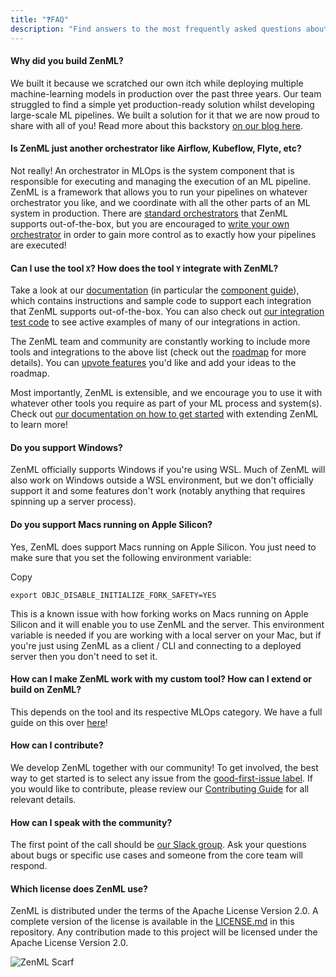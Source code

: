 ```yaml
---
title: "❓FAQ"
description: "Find answers to the most frequently asked questions about ZenML."
---
```


#### Why did you build ZenML?

We built it because we scratched our own itch while deploying multiple machine-learning models in production over the past three years. Our team struggled to find a simple yet production-ready solution whilst developing large-scale ML pipelines. We built a solution for it that we are now proud to share with all of you! Read more about this backstory [on our blog here](https://blog.zenml.io/why-zenml/).

#### Is ZenML just another orchestrator like Airflow, Kubeflow, Flyte, etc?

Not really! An orchestrator in MLOps is the system component that is responsible for executing and managing the execution of an ML pipeline. ZenML is a framework that allows you to run your pipelines on whatever orchestrator you like, and we coordinate with all the other parts of an ML system in production. There are [standard orchestrators](/stack-components/orchestrators) that ZenML supports out-of-the-box, but you are encouraged to [write your own orchestrator](/stack-components/orchestrators/custom) in order to gain more control as to exactly how your pipelines are executed!

#### Can I use the tool `X`? How does the tool `Y` integrate with ZenML?

Take a look at our [documentation](https://docs.zenml.io) (in particular the [component guide](/stack-components/component-guide)), which contains instructions and sample code to support each integration that ZenML supports out-of-the-box. You can also check out [our integration test code](https://github.com/zenml-io/zenml/tree/main/tests/integration/examples) to see active examples of many of our integrations in action.

The ZenML team and community are constantly working to include more tools and integrations to the above list (check out the [roadmap](https://zenml.io/roadmap) for more details). You can [upvote features](https://zenml.io/discussion) you'd like and add your ideas to the roadmap.

Most importantly, ZenML is extensible, and we encourage you to use it with whatever other tools you require as part of your ML process and system(s). Check out [our documentation on how to get started](/) with extending ZenML to learn more!

#### Do you support Windows?

ZenML officially supports Windows if you're using WSL. Much of ZenML will also work on Windows outside a WSL environment, but we don't officially support it and some features don't work (notably anything that requires spinning up a server process).

#### Do you support Macs running on Apple Silicon?

Yes, ZenML does support Macs running on Apple Silicon. You just need to make sure that you set the following environment variable:

Copy

```
export OBJC_DISABLE_INITIALIZE_FORK_SAFETY=YES
```

This is a known issue with how forking works on Macs running on Apple Silicon and it will enable you to use ZenML and the server. This environment variable is needed if you are working with a local server on your Mac, but if you're just using ZenML as a client / CLI and connecting to a deployed server then you don't need to set it.

#### How can I make ZenML work with my custom tool? How can I extend or build on ZenML?

This depends on the tool and its respective MLOps category. We have a full guide on this over [here](/how-to/stack-deployment/implement-a-custom-stack-component)!

#### How can I contribute?

We develop ZenML together with our community! To get involved, the best way to get started is to select any issue from the [good-first-issue label](https://github.com/zenml-io/zenml/labels/good%20first%20issue). If you would like to contribute, please review our [Contributing Guide](https://github.com/zenml-io/zenml/blob/main/CONTRIBUTING.md) for all relevant details.

#### How can I speak with the community?

The first point of the call should be [our Slack group](https://zenml.io/slack/). Ask your questions about bugs or specific use cases and someone from the core team will respond.

#### Which license does ZenML use?

ZenML is distributed under the terms of the Apache License Version 2.0\. A complete version of the license is available in the [LICENSE.md](https://github.com/zenml-io/zenml/blob/main/LICENSE) in this repository. Any contribution made to this project will be licensed under the Apache License Version 2.0.

![ZenML Scarf](/images/reference)